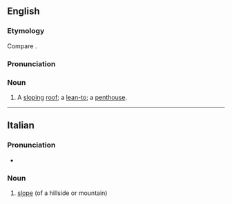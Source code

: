 ==English==

===Etymology===
Compare {{m|en|pentice}}.

===Pronunciation===
{{rfp|en}}

===Noun===
{{en-noun}}

# {{lb|en|obsolete}} A [[slope|sloping]] [[roof]]; a [[lean-to]]; a [[penthouse]].
#: {{rfquotek|en|Fairfax}}

{{Webster 1913}}

----

==Italian==

===Pronunciation===
* {{rhymes|it|itʃe}}

===Noun===
{{it-noun|f}}

# [[slope]] (of a hillside or mountain)